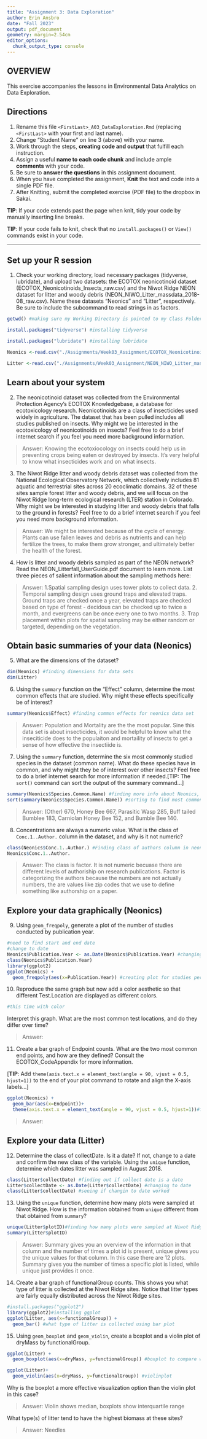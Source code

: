 ```yaml
---
title: "Assignment 3: Data Exploration"
author: Erin Ansbro
date: "Fall 2023"
output: pdf_document
geometry: margin=2.54cm
editor_options: 
  chunk_output_type: console
---
```


## OVERVIEW

This exercise accompanies the lessons in Environmental Data Analytics on Data Exploration.

## Directions

1.  Rename this file `<FirstLast>_A03_DataExploration.Rmd` (replacing `<FirstLast>` with your first and last name).
2.  Change "Student Name" on line 3 (above) with your name.
3.  Work through the steps, **creating code and output** that fulfill each instruction. 
4.  Assign a useful **name to each code chunk** and include ample **comments** with your code.
5.  Be sure to **answer the questions** in this assignment document.
6.  When you have completed the assignment, **Knit** the text and code into a single PDF file.
7.  After Knitting, submit the completed exercise (PDF file) to the dropbox in Sakai.

**TIP**: If your code extends past the page when knit, tidy your code by manually inserting line breaks.

**TIP**: If your code fails to knit, check that no `install.packages()` or `View()` commands exist in your code. 

---

## Set up your R session

1.  Check your working directory, load necessary packages (tidyverse, lubridate), and upload two datasets: the ECOTOX neonicotinoid dataset (ECOTOX_Neonicotinoids_Insects_raw.csv) and the Niwot Ridge NEON dataset for litter and woody debris (NEON_NIWO_Litter_massdata_2018-08_raw.csv). Name these datasets "Neonics" and "Litter", respectively. Be sure to include the subcommand to read strings in as factors.

```r
getwd() #making sure my Working Directory is pointed to my Class Folder

install.packages("tidyverse") #installing tidyverse

install.packages("lubridate") #installing lubridate

Neonics <-read.csv("./Assignments/Week03_Assignment/ECOTOX_Neonicotinoids_Insects_raw.csv", stringsAsFactors = TRUE) #importing data sets

Litter <-read.csv("./Assignments/Week03_Assignment/NEON_NIWO_Litter_massdata_2018-08_raw.csv", stringsAsFactors = TRUE)
```

## Learn about your system

2.  The neonicotinoid dataset was collected from the Environmental Protection Agency's ECOTOX Knowledgebase, a database for ecotoxicology research. Neonicotinoids are a class of insecticides used widely in agriculture. The dataset that has been pulled includes all studies published on insects. Why might we be interested in the ecotoxicology of neonicotinoids on insects? Feel free to do a brief internet search if you feel you need more background information.

> Answer: Knowing the ecotoxiocology on insects could help us in preventing crops being eaten or destroyed by insects. It's very helpful to know what insecticides work and on what insects.

3.  The Niwot Ridge litter and woody debris dataset was collected from the National Ecological Observatory Network, which collectively includes 81 aquatic and terrestrial sites across 20 ecoclimatic domains. 32 of these sites sample forest litter and woody debris, and we will focus on the Niwot Ridge long-term ecological research (LTER) station in Colorado. Why might we be interested in studying litter and woody debris that falls to the ground in forests? Feel free to do a brief internet search if you feel you need more background information.

> Answer: We might be interested because of the cycle of energy. Plants can use fallen leaves and debris as nutrients and can help fertilize the trees, to make them grow stronger, and ultimately better the health of the forest.

4.  How is litter and woody debris sampled as part of the NEON network? Read the NEON_Litterfall_UserGuide.pdf document to learn more. List three pieces of salient information about the sampling methods here:

> Answer: 
 1.Spatial sampling design uses tower plots to collect data.
 2. Temporal sampling design uses ground traps and elevated traps. Ground traps are checked once a year, elevated traps are checked based on type of forest - decidous can be checked up to twice a month, and evergreens can be once every one to two months.
 3. Trap placement within plots for spatial sampling may be either random or targeted, depending on the vegetation. 

## Obtain basic summaries of your data (Neonics)

5.  What are the dimensions of the dataset?

```r
dim(Neonics) #finding dimensions for data sets
dim(Litter)

```

6.  Using the `summary` function on the "Effect" column, determine the most common effects that are studied. Why might these effects specifically be of interest?

```r
summary(Neonics$Effect) #finding common effects for neonics data set
```

> Answer: Population and Mortality are the  the most popular. Sine this data set is about insecticides, it would be helpful to know what the inseciticide does to the populaiton and mortaility of insects to get a sense of how effective the insectiide is.

7.  Using the `summary` function, determine the six most commonly studied species in the dataset (common name). What do these species have in common, and why might they be of interest over other insects? Feel free to do a brief internet search for more information if needed.[TIP: The `sort()` command can sort the output of the summary command...]

```r
summary(Neonics$Species.Common.Name) #finding more info about Neonics, specifically species common name
sort(summary(Neonics$Species.Common.Name)) #sorting to find most common species

```

> Answer: (Other) 670, Honey Bee 667, Parasitic Wasp 285, Buff tailed Bumblee 183, Carniolan Honey Bee 152, and Bumble Bee 140.

8.  Concentrations are always a numeric value. What is the class of `Conc.1..Author.` column in the dataset, and why is it not numeric?

```r
class(Neonics$Conc.1..Author.) #Finding class of authors column in neonics
Neonics$Conc.1..Author.
```

> Answer: The class is factor. It is not numeric becuase there are different levels of authoriship on research publications. Factor is categorizing the authors because the numbers are not actually numbers, the are values like zip codes that we use to define something like authorship on a paper.

## Explore your data graphically (Neonics)

9.  Using `geom_freqpoly`, generate a plot of the number of studies conducted by publication year.

```r

#need to find start and end date
#change to date
Neonics$Publication.Year <- as.Date(Neonics$Publication.Year) #changing factor to date
class(Neonics$Publication.Year)
library(ggplot2)
ggplot(Neonics) +
  geom_freqpoly(aes(x=Publication.Year)) #creating plot for studies per publication year #this is not right

```

10. Reproduce the same graph but now add a color aesthetic so that different Test.Location are displayed as different colors.

```r
#this time with color
```

Interpret this graph. What are the most common test locations, and do they differ over time?

> Answer:

11. Create a bar graph of Endpoint counts. What are the two most common end points, and how are they defined? Consult the ECOTOX_CodeAppendix for more information. 

[**TIP**: Add `theme(axis.text.x = element_text(angle = 90, vjust = 0.5, hjust=1))` to the end of your plot command to rotate and align the X-axis labels...]

```r
ggplot(Neonics) +
  geom_bar(aes(x=Endpoint))+
  theme(axis.text.x = element_text(angle = 90, vjust = 0.5, hjust=1))#finding the two most common endpoints
```

> Answer:

## Explore your data (Litter)

12. Determine the class of collectDate. Is it a date? If not, change to a date and confirm the new class of the variable. Using the `unique` function, determine which dates litter was sampled in August 2018.

```r
class(Litter$collectDate) #finding out if collect date is a date
Litter$collectDate <- as.Date(Litter$collectDate) #changing to date
class(Litter$collectDate) #seeing if changin to date worked

```

13. Using the `unique` function, determine how many plots were sampled at Niwot Ridge. How is the information obtained from `unique` different from that obtained from `summary`?

```r
unique(Litter$plotID)#finding how many plots were sampled at Niwot Ridge
summary(Litter$plotID)
```

> Answer: Summary gives you an overview of the information in that column and the number of times a plot id is present, unique gives you the unique values for that column. In this case there are 12 plots. Summary gives you the number of times a specific plot is listed, while unique just provides it once.

14. Create a bar graph of functionalGroup counts. This shows you what type of litter is collected at the Niwot Ridge sites. Notice that litter types are fairly equally distributed across the Niwot Ridge sites.

```r
#install.packages("ggplot2")
library(ggplot2)#installing ggplot
ggplot(Litter, aes(x=functionalGroup)) + 
  geom_bar() #what type of litter is collected using bar plot

```

15. Using `geom_boxplot` and `geom_violin`, create a boxplot and a violin plot of dryMass by functionalGroup.

```r
ggplot(Litter) +
  geom_boxplot(aes(x=dryMass, y=functionalGroup)) #boxplot to compare with violin plot

ggplot(Litter)+
  geom_violin(aes(x=dryMass, y=functionalGroup)) #violinplot
```

Why is the boxplot a more effective visualization option than the violin plot in this case?

> Answer: Violin shows median, boxplots show interquartile range

What type(s) of litter tend to have the highest biomass at these sites?

> Answer: Needles
